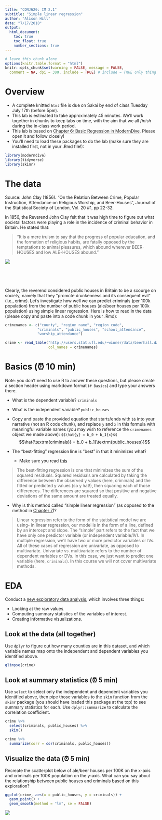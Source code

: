 ```yaml
---
title: "CONJ620: CM 2.1"
subtitle: "Simple linear regression"
author: "Alison Hill"
date: "7/17/2018"
output: 
  html_document:
    toc: true
    toc_float: true
    number_sections: true
---
```



```r
# leave this chunk alone
options(knitr.table.format = "html") 
knitr::opts_chunk$set(warning = FALSE, message = FALSE, 
  comment = NA, dpi = 300, include = TRUE) # include = TRUE only thing I changed
```


# Overview

- A complete knitted `html` file is due on Sakai by end of class Tuesday July 17th (before 5pm). 
- This lab is estimated to take approximately 45 minutes. We'll work together in chunks to keep tabs on time, with the aim that we all *finish* during the in-class work period. 
- This lab is based on [Chapter 6: Basic Regression in ModernDive](http://moderndive.netlify.com/6-regression.html). Please open it and follow closely!
- You'll need to load these packages to do the lab (make sure they are installed first, not in your .Rmd file!):
```r
library(moderndive)
library(tidyverse)
library(skimr)
```

# The data

Source: John Clay (1856). "On the Relation Between Crime, Popular
Instruction, Attendance on Religious Worship, and Beer-Houses",
Journal of the Statistical Society of London, Vol. 20 #1, pp 22-32.

In 1856, the Reverend John Clay felt that it was high time to figure out what societal factors were playing a role in the incidence of criminal behavior in Britain. He stated that:

> "It is a mere truism to say that the progress of popular education, and the formation of religious habits, are fatally opposed by the temptations to animal pleasures, which abound wherever BEER-HOUSES and low ALE-HOUSES abound."

![](http://4.bp.blogspot.com/-qdzqtghTzmU/UD_NNT9C46I/AAAAAAAABoQ/XycEe4wixVM/s1600/03.LesMiserables.US.MasteroftheHouse.jpg)

<br>
<br>
<br>

Clearly, the reverend considered public houses in Britain to be a scourge on society, namely that they "promote drunkenness and its consequent evil" (i.e., crime). Let's investigate how well we can predict criminals (per 100k population) from the number of public houses (ale/beer houses per 100k population) using simple linear regression. Here is how to read in the data (please copy and paste into a code chunk in your .Rmd):



```r
crimenames <- c("county", "region_name", "region_code",
               "criminals", "public_houses", "school_attendance",
               "worship_attendance")

crime <- read_table("http://users.stat.ufl.edu/~winner/data/beerhall.dat",
                    col_names = crimenames)
```



# Basics (⏰ 10 min)

Note: you don't need to use R to answer these questions, but please create a section header using markdown format (`# Basics`) and type your answers there.

- What is the dependent variable? `criminals`
- What is the independent variable? `public_houses`
- Copy and paste the provided equation that starts/ends with `$$` into your narrative (not an R code chunk), and replace `y` and `x` in this formula with meaningful variable names (you may wish to reference the `crimenames` object we made above): `$$\hat{y} = b_0 + b_1{x}$$`
$$\hat{\textrm{criminals}} = b_0 + b_1{\textrm{public_houses}}$$

- The “best-fitting” regression line is “best” in that it minimizes what?
  - Make sure you read [this](http://moderndive.netlify.com/6-regression.html#leastsquares)
  
> The best-fitting regression is one that minimizes the sum of the squared residuals. Squared residuals are calculated by taking the difference between the observed y values (here, criminals) and the fitted or predicted y values (so y hat!), then squaring each of those differences. The differences are squared so that positive and negative deviations of the same amount are treated equally. 

- Why is this method called "simple linear regression" (as opposed to the method in [Chapter 7](http://moderndive.netlify.com/7-multiple-regression.html))?

> Linear regression refer to the form of the statistical model we are using- in linear regression, our model is in the form of a line, defined by an intercept and slope. The "simple" part refers to the fact that we have only one predictor variable (or independent variable/IV). In multiple regression, we'll have two or more predictor variables or IVs. All of these cases of regression are univariate, as opposed to multivariate. Univariate vs. multivariate refers to the number of dependent variables or DVs. In this case, we just want to predict one variable (here, `criminals`). In this course we will not cover multivariate methods.


# EDA

Conduct a [new exploratory data analysis](http://moderndive.netlify.com/6-regression.html#model1EDA), which involves three things:

- Looking at the raw values.
- Computing summary statistics of the variables of interest.
- Creating informative visualizations.

## Look at the data (all together)

Use `dplyr` to figure out how many counties are in this dataset, and which variable names map onto the independent and dependent variables you identified above. 

```r
glimpse(crime)
```


## Look at summary statistics (⏰ 5 min)

Use `select` to select only the independent and dependent variables you identified above, then pipe those variables to the `skim` function from the `skimr` package (you should have loaded this package at the top) to see summary statistics for each. Use `dplyr::summarize` to calculate the correlation coefficient. 

```r
crime %>% 
  select(criminals, public_houses) %>% 
  skim()
```


```r
crime %>% 
  summarize(corr = cor(criminals, public_houses))
```

## Visualize the data (⏰ 5 min)


Recreate the scatterplot below of ale/beer houses per 100K on the x-axis and criminals per 100K population on the y-axis. What can you say about the relationship between public houses and criminals based on this exploration?


```r
ggplot(crime, aes(x = public_houses, y = criminals)) +
  geom_point() +
  geom_smooth(method = "lm", se = FALSE)
```

![](`r knitr::fig_chunk('crime_scatterplot','png')`)
